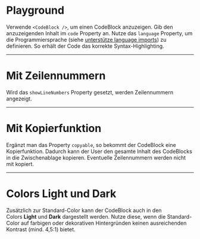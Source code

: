 # Playground

Verwende `<CodeBlock />`, um einen CodeBlock anzuzeigen. Gib den anzuzeigenden 
Inhalt im `code` Property an. Nutze das `language` Property, um die Programmiersprache 
(siehe [unterstütze language imports](https://github.com/react-syntax-highlighter/react-syntax-highlighter/blob/HEAD/AVAILABLE_LANGUAGES_HLJS.MD)) 
zu definieren. So erhält der Code das korrekte Syntax-Highlighting.

<LiveCodeEditor />

---

# Mit Zeilennummern

Wird das `showLineNumbers` Property gesetzt, werden Zeilennummern angezeigt.

<LiveCodeEditor example="lineNumbers" editorCollapsed />

---

# Mit Kopierfunktion

Ergänzt man das Property `copyable`, so bekommt der CodeBlock eine Kopierfunktion.
Dadurch kann der User den gesamte Inhalt des CodeBlocks in die Zwischenablage kopieren.
Eventuelle Zeilennummern werden nicht mit kopiert.

<LiveCodeEditor example="copyable" editorCollapsed />

---

# Colors Light und Dark

Zusätzlich zur Standard-Color kann der CodeBlock auch in den Colors **Light** und **Dark** dargestellt werden. 
Nutze diese, wenn die Standard-Color auf farbigen oder dekorativen Hintergründen keinen ausreichenden Kontrast (mind. 4,5:1) bietet.

<LiveCodeEditor example="dark" bgColor="light" editorCollapsed />

<LiveCodeEditor example="light" bgColor="dark" editorCollapsed />
